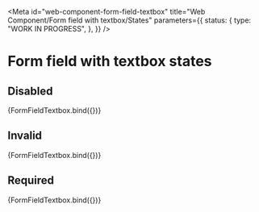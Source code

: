 <!-- @license CC0-1.0 -->


<Meta
  id="web-component-form-field-textbox"
  title="Web Component/Form field with textbox/States"
  parameters={{
    status: {
      type: "WORK IN PROGRESS",
    },
  }}
/>

# Form field with textbox states

## Disabled

<Canvas>
  <Story
    name="disabled"
    args={{
      disabled: true,
      label: "Message",
      value: "The Quick Brown Fox Jumps Over The Lazy Dog",
    }}
  >
    {FormFieldTextbox.bind({})}
  </Story>
</Canvas>

## Invalid

<Canvas>
  <Story
    name="invalid"
    args={{
      invalid: true,
      label: "Message",
      value: "The Quick Brown Fox Jumps Over The Lazy Dog",
    }}
  >
    {FormFieldTextbox.bind({})}
  </Story>
</Canvas>

## Required

<Canvas>
  <Story
    name="required"
    args={{
      required: true,
      label: "Message",
      value: "The Quick Brown Fox Jumps Over The Lazy Dog",
    }}
  >
    {FormFieldTextbox.bind({})}
  </Story>
</Canvas>

